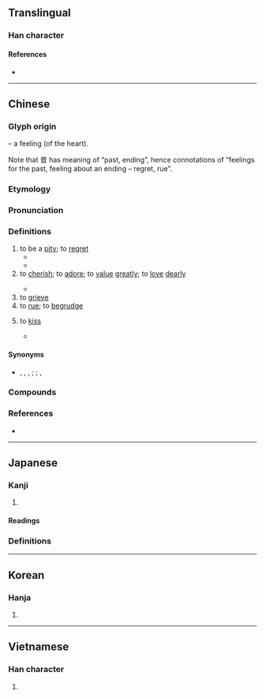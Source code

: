 {{character info}}
==Translingual==

===Han character===
{{Han char|rn=61|rad=心|as=08|sn=11|four=94061|canj=PTA|ids=⿰忄昔}}

====References====
* {{Han ref|kx=0391.110|dkj=10814|dj=0725.230|hdz=42313.090|uh=60DC|ud=24796|bh=B1A4|bd=45476}}

----

==Chinese==
{{zh-forms|alt=錫-Cantonese:sek3,𡃶-Cantonese:sek3}}

===Glyph origin===
{{Han etym}}
{{Han compound|心|alt1=忄|t1=heart|昔|ls=psc|c1=s|c2=p}} – a feeling (of the heart).

Note that 昔 has meaning of “past, ending”, hence connotations of “feelings for the past, feeling about an ending – regret, rue”.

===Etymology===
{{rfe|zh}}

===Pronunciation===
{{zh-pron
|m=惜
|c=sik1,sek3
|c_note=sik1 - literary (all senses except “to kiss”); sek3 - vernacular (“to kiss; to cherish”)
|h=pfs=siak/sit;gd=xiag5/xid5
|h_note=Sixian: siak - vernacular; sit - literary
Meixian: xiag5 - vernacular; xid5 - literary
|md=sék
|mn=sioh/xm,zz,tw:sek/qz:siak
|mn_note=sioh - vernacular; sek/siak - literary
|mn-t=sioh4/siêh4
|mn-t_note=sioh4 - Shantou; siêh4 - Chaozhou
|w=
|mc=y
|oc=y
|cat=n,v
}}

===Definitions===
{{zh-hanzi}}

# to be a [[pity]]; to [[regret]]
#* {{zh-x|子 謂 ^顏 ^淵 曰：「惜 乎！吾 見 其 進 也，吾 未 見 其 止 也！」|Speaking of Yan Yuan['s death], the Master said, "'''The pity of it'''! I saw him go on, but I never saw him stop!"|ref=Lunyu}}
#* {{zh-x|子 與 我 衣，我 活 也。我 與 子 衣，子 活 也。我，國士 也，為 天下 惜 死。子，不肖 人 也，不足 愛 也。子 與 我 子 之 衣。|If you give me your clothes, I will live. If I give you my clothes, you will live. I am a distinguished man of state, and it would '''be a pity''' if I died for the sake of the empire. As for you, you are an unworthy person and are not worth begrudging. You should give me your clothes.|ref=Lvshi Chunqiu}}
# to [[cherish]]; to [[adore]]; to [[value]] [[greatly]]; to [[love]] [[dearly]]
#: {{zh-x|我 阿哥 好 惜{sek3} 佢 個 女{neoi5-2} 㗎。|My elder brother '''loves''' his daughter dearly.|C}}
#: {{zh-x|惜{sek3} 住 嚟 用||C}}
#* {{zh-x|@'''錫''' 嗮 你　你 乖乖 地{dei6-2} 我 實行 @'''錫''' 嗮 你||C|ref={{w2|zh|許冠傑}} ({{w|Samuel Hui}}), {{lang|zh|錫嗮你}}}}
# to [[grieve]]
# to [[rue]]; to [[begrudge]]
# {{lb|zh|Cantonese}} to [[kiss]]
#: {{zh-x|媽{maa1-4}媽 惜{sek3} 咗 B{bi4}B{bi1} 一 啖。|The mother gave the baby a '''kiss'''.|C}}
#* {{zh-x|門牙 和 紅唇 做 美夢　每次 你 輕{hing1}輕{hing1} 的 親 我（@'''錫''' 啖 先 囉{lo1}　唔）|Incisors and ruddy lips are dreaming good dreams every time you kiss me lightly (give me a '''kiss''', mmm...)|C|ref='''1986''', {{w2|zh|林姍姍}}, {{lang|zh|連鎖反應}}}}

====Synonyms====
{{zh-dial|疼-2}}
* {{sense|kiss}} {{zh-l|親}}, {{zh-l|吻}}, {{zh-l|親嘴}}, {{zh-l|接吻}}; {{q|Cantonese}} {{zh-l|嘴}}; {{q|Min Nan}} {{zh-l|*相唚}}, {{zh-l|*唚喙}}

===Compounds===
{{zh-der|惜玉憐香|在所不惜|惜孤念寡|不惜|愛日惜力|惜身|惜老憐貧|惜恐|惜香憐玉|愛惜|惺惺相惜|惜別會|惜字|惜售|惜力|惜別|惜分陰|惋惜|悵惜|惜指失掌|惜陰|吝惜|惜福|可惜|愛惜羽毛|惜玉|寶惜|惜墨法|惜墨如金|憐孤惜寡|疼惜|拍惜|憐惜|痛惜|棄之可惜|矜惜|憐香惜玉|憐貧惜老|珍惜|死不足惜|歎惜|自惜羽毛|體惜|閔惜|顧惜|軫惜|得人惜|惜命命|惜囝|惜皮|惜花連盆|惜面皮|不足惜|作惜|保惜|傷惜|哀惜|嗟惜|嘆惜|完惜|寵惜|將惜|弔惜|怨惜|怯惜|悲惜|悼惜|惜傷|惜千千|惜名|惜吝|惜字如金|惜客好義|惜寸陰|惜恨|惜惋|惜惜|惜愛|惜春|惜春御史|惜春鳥|惜景|惜死|惜氣|惜生|惜疼|惜誓|惜護|惜閔|愍惜|愧惜|愾惜|慎惜|慨惜|憫惜|憾惜|懊惜|戀惜|撫惜|敏惜|暗惜|歉惜|省惜|祕惜|禹惜寸陰|苟惜|苦惜|計惜|謹惜|護惜|貪惜|貴惜|輕憐疼惜|輕憐痛惜|輕憐重惜|追惜|遺惜|重惜|閟惜|靳惜}}

===References===
* {{thcwd|7255}}

----

==Japanese==

===Kanji===
{{ja-kanji|grade=c|rs=心08}}

# {{l|en|pity}}

====Readings====
{{ja-readings
|goon=しゃく
|kanon=せき
|kun=お-し.い, お-しむ
}}

===Definitions===
{{ja-kanjitab|yomi=irr|あたら}}
{{ja-see|可惜}}

----

==Korean==

===Hanja===
{{ko-hanja|hangeul=석|eumhun=|rv=seok|mr=sŏk|y=sek}}

# {{rfdef|ko|sort=心08}}

----

==Vietnamese==

===Han character===
{{vi-readings|reading=tiếc, tích|rs=心08}}

# {{rfdef|vi|sort=心08}}
